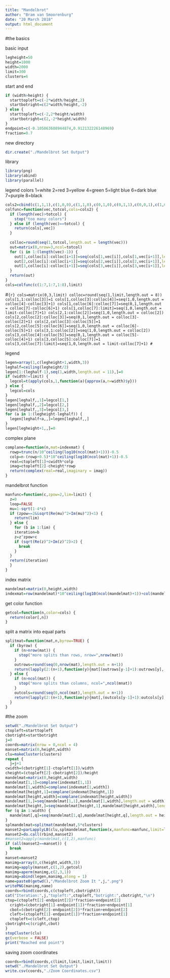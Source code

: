 ---
title: "Mandelbrot"
author: "Bram van Smoorenburg"
date: "20 March 2018"
output: html_document
---

#the basics

basic input
```{r}
legheight=50
height=1000
width=2000
limit=300
clusters=6
```

start and end
```{r}
if (width>height) {
  starttopleft=c(-2*width/height,2)
  startbotright=c(2*width/height,-2)
} else {
  starttopleft=c(-2,2*height/width)
  startbotright=c(2,-2*height/width)
}
endpoint=c(-0.105063608944874,0.912132226148969)
fraction=0.7
```

new directory
```{r}
dir.create("./Mandelbrot Set Output")
```

library
```{r}
library(png)
library(abind)
library(parallel)
```

legend colors
1=white
2=red
3=yellow
4=green
5=light blue
6=dark blue
7=purple
8=black
```{r}
cols2=cbind(c(1,1,1),c(1,0,0),c(1,1,0),c(0,1,0),c(0,1,1),c(0,0,1),c(1,0,1),c(0,0,0))
colfunc=function(vec,totcol,cols=cols2) {
  if (length(vec)>totcol) {
    stop("too many colors")
  } else if (length(vec)==totcol) {
    return(cols[,vec])
  }
  
  colloc=round(seq(1,totcol,length.out = length(vec)))
  out=matrix(0,nrow=3,ncol=totcol)
  for (i in 1:(length(vec)-1)) {
    out[1,colloc[i]:colloc[i+1]]=seq(cols[1,vec[i]],cols[1,vec[i+1]],length.out = colloc[i+1]-colloc[i]+1)
    out[2,colloc[i]:colloc[i+1]]=seq(cols[2,vec[i]],cols[2,vec[i+1]],length.out = colloc[i+1]-colloc[i]+1)
    out[3,colloc[i]:colloc[i+1]]=seq(cols[3,vec[i]],cols[3,vec[i+1]],length.out = colloc[i+1]-colloc[i]+1)
  }
  return(out)
}
cols=colfunc(c(1:7,1:7,1:8),limit)
```


#```{r}
cols=matrix(0,3,limit)
colloc=round(seq(1,limit,length.out = 8))
cols[1,1:colloc[3]]=1
cols[1,colloc[3]:colloc[4]]=seq(1,0,length.out = colloc[4]-colloc[3]+1)
cols[1,colloc[6]:colloc[7]]=seq(0,1,length.out = colloc[7]-colloc[6]+1)
cols[1,colloc[7]:limit]=seq(1,0,length.out = limit-colloc[7]+1)
cols[2,1:colloc[2]]=seq(1,0,length.out = colloc[2])
cols[2,colloc[2]:colloc[3]]=seq(0,1,length.out = colloc[3]-colloc[2]+1)
cols[2,colloc[3]:colloc[5]]=1
cols[2,colloc[5]:colloc[6]]=seq(1,0,length.out = colloc[6]-colloc[5]+1)
cols[3,1:colloc[2]]=seq(1,0,length.out = colloc[2])
cols[3,colloc[4]:colloc[5]]=seq(0,1,length.out = colloc[5]-colloc[4]+1)
cols[3,colloc[5]:colloc[7]]=1
cols[3,colloc[7]:limit]=seq(1,0,length.out = limit-colloc[7]+1)
#```

legend
```{r}
legen=array(1,c(legheight+1,width,3))
leghalf=ceiling(legheight/2)
legen[1:(leghalf-1),seq(1,width,length.out = 11),]=0
if (width!=limit) {
  legcol=t(apply(cols,1,function(a){approx(a,n=width)$y}))
} else {
  legcol=cols
}
legen[leghalf,,1]=legcol[1,]
legen[leghalf,,2]=legcol[2,]
legen[leghalf,,3]=legcol[3,]
for (a in 1:(legheight-leghalf)) {
  legen[leghalf+a,,]=legen[leghalf,,]
}
legen[legheight+1,,]=0
```

complex plane
```{r}
complane=function(n,mat=indexmat) {
  rowp=trunc(n/10^ceiling(log10(ncol(mat)+1)))-0.5
  colp=n-(rowp+0.5)*10^ceiling(log10(ncol(mat)+1))-0.5
  real=ctopleft[1]+cwidth*colp
  imag=ctopleft[2]-cheight*rowp
  return(complex(real=real,imaginary = imag))
}
```

mandelbrot function
```{r}
manfunc=function(c,zpow=2,lim=limit) {
  z=0
  loop=FALSE
  mu=1-sqrt(1-4*c)
  if (zpow==2&&sqrt(Re(mu)^2+Im(mu)^2)<1) {
    return(lim)
  } else {
    for (b in 1:lim) {
    iteration=b
    z=z^zpow+c
    if (sqrt(Re(z)^2+Im(z)^2)>2) {
      break
    }
  }
  return(iteration)
  }
}
```

index matrix
```{r}
mandelmat=matrix(0,height,width)
indexmat=row(mandelmat)*10^ceiling(log10(ncol(mandelmat)+1))+col(mandelmat)
```

get color function
```{r}
getcol=function(n,color=cols) {
  return(color[,n])
}
```

split a matrix into equal parts
```{r}
splitmat=function(mat,n,byrow=TRUE) {
  if (byrow) {
    if (n>nrow(mat)) {
      stop("more splits than rows, nrow=",nrow(mat))
    }
    outrows=round(seq(0,nrow(mat),length.out = n+1))
    return(lapply(2:(n+1),function(y){mat[(outrows[y-1]+1):outrows[y],,drop=FALSE]}))
  } else {
    if (n>ncol(mat)) {
      stop("more splits than columns, ncol=",ncol(mnat))
    }
    outcols=round(seq(0,ncol(mat),length.out = n+1))
    return(lapply(2:(n+1),function(y){mat[,(outcols[y-1]+1):outcols[y],drop=FALSE]}))
  }
}
```

#the zoom
```{r}
setwd("./Mandelbrot Set Output")
ctopleft=starttopleft
cbotright=startbotright
j=0
coords=matrix(nrow = 0,ncol = 4)
manset=matrix(0,height,width)
clu=makeCluster(clusters)
repeat {
  j=j+1
cwidth=(cbotright[1]-ctopleft[1])/width
cheight=(ctopleft[2]-cbotright[2])/height
mandelmat=matrix(0,height,width)
mandelmat[1,1]=complane(indexmat[1,1])
mandelmat[1,width]=complane(indexmat[1,width])
mandelmat[height,1]=complane(indexmat[height,1])
mandelmat[height,width]=complane(indexmat[height,width])
mandelmat[1,]=seq(mandelmat[1,1],mandelmat[1,width],length.out = width)
mandelmat[height,]=seq(mandelmat[height,1],mandelmat[height,width],length.out = width)
for (q in 1:width) {
  mandelmat[,q]=seq(mandelmat[1,q],mandelmat[height,q],length.out = height)
}
splmandelmat=splitmat(mandelmat,5*clusters)
manset2=parLapplyLB(clu,splmandelmat,function(x,manfunc=manfunc,limit=limit){apply(x,c(1,2),manfunc,lim=limit)},manfunc=manfunc,limit=limit)
manset2=do.call(rbind,manset2)
#manset2=apply(mandelmat,c(1,2),manfunc)
if (all(manset2==manset)) {
  break
}
manset=manset2
manimg=array(0,c(height,width,3))
manimg=apply(manset,c(1,2),getcol)
manimg=aperm(manimg,c(2,3,1))
manimg=abind(legen,manimg,along = 1)
name=paste0(getwd(),"/Mandelbrot Zoom It ",j,".png")
writePNG(manimg,name)
coords=rbind(coords,c(ctopleft,cbotright))
cat("Iteration:",j,"topleft:",ctopleft,"botright:",cbotright,"\n")
ctop=(ctopleft[2]-endpoint[2])*fraction+endpoint[2]
  cright=(cbotright[1]-endpoint[1])*fraction+endpoint[1]
  cbot=(cbotright[2]-endpoint[2])*fraction+endpoint[2]
  cleft=(ctopleft[1]-endpoint[1])*fraction+endpoint[1]
  ctopleft=c(cleft,ctop)
cbotright=c(cright,cbot)
}
stopCluster(clu)
gc(verbose = FALSE)
print("Reached end point")
```

saving zoom coordinates
```{r}
coords=rbind(coords,c(limit,limit,limit,limit))
setwd("./Mandelbrot Set Output")
write.csv(coords,"./Zoom Coordinates.csv")
```
